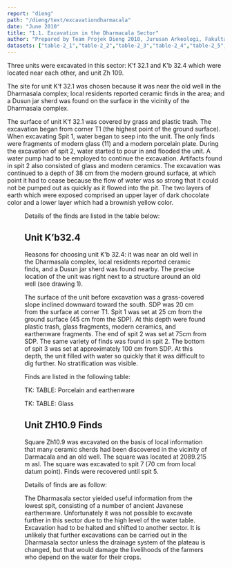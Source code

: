 ```yaml
---
report: "dieng"
path: "/dieng/text/excavationdharmacala"
date: "June 2010"
title: "1.1. Excavation in the Dharmacala Sector"
author: "Prepared by Team Projek Dieng 2010, Jurusan Arkeologi, Fakultas Ilmu Budaya, and Universitas Gadjah Mada. Translated by Goh Geok Yian and John N. Miksic. Editors: Mahirta Sasongko, Goh Geok Yian, Widya Nayati, and John N. Miksic"
datasets: ["table-2_1","table-2_2","table-2_3","table-2_4","table-2_5","table-2_6","table-2_7"]
---
```




Three units were excavated in this sector: K’f 32.1 and K’b 32.4 which were located near each other, and unit Zh 109.

The site for unit K’f 32.1 was chosen because it was near the old well in the Dharmasala complex; local residents reported ceramic finds in the area; and a Dusun jar sherd was found on the surface in the vicinity of the Dharmasala complex.

The surface of unit K’f 32.1 was covered by grass and plastic trash. The excavation began from corner T1 (the highest point of the ground surface). When excavating Spit 1, water began to seep into the unit. The only finds were fragments of modern glass (11) and a modern porcelain plate. During the excavation of spit 2, water started to pour in and flooded the unit. A water pump had to be employed to continue the excavation. Artifacts found in spit 2 also consisted of glass and modern ceramics. The excavation was continued to a depth of 38 cm from the modern ground surface, at which point it had to cease because the flow of water was so strong that it could not be pumped out as quickly as it flowed into the pit. The two layers of earth which were exposed comprised an upper layer of dark chocolate color and a lower layer which had a brownish yellow color. 

<Figure img="Profil_Tanah.jpg" caption="Distribution of Excavation Units by Elevation, Dharmasala Sector" />

Details of the finds are listed in the table below:

<InlineDataSet id="table-2_1" />

<InlineDataSet id="table-2_2" />

## Unit K’b32.4

Reasons for choosing unit K’b 32.4: it was near an old well in the Dharmasala complex, local residents reported ceramic finds, and a Dusun jar sherd was found nearby. The precise location of the unit was right next to a structure around an old well (see drawing 1).

The surface of the unit before excavation was a grass-covered slope inclined downward toward the south. SDP was 20 cm from the surface at corner T1. Spit 1 was set at 25 cm from the ground surface (45 cm from the SDP). At this depth were found plastic trash, glass fragments, modern ceramics, and earthenware fragments. The end of spit 2 was set at 75cm from SDP. The same variety of finds was found in spit 2. The bottom of spit 3 was set at approximately 100 cm from SDP. At this depth, the unit filled with water so quickly that it was difficult to dig further.  No stratification was visible.

Finds are listed in the following table:

TK: TABLE: Porcelain and earthenware  
<InlineDataSet id="table-2_3" />

TK: TABLE: Glass
<InlineDataSet id="table-2_4" />

## Unit ZH10.9 Finds

Square Zh10.9 was excavated on the basis of local information that many ceramic sherds had been discovered in the vicinity of Darmacala and an old well. The square was located at 2089.215 m asl. The square was excavated to spit 7 (70 cm from local datum point). Finds were recovered until spit 5.

Details of finds are as follow: 

<InlineDataSet id="table-2_5" />

<InlineDataSet id="table-2_6" />

<InlineDataSet id="table-2_7" />

The Dharmasala sector yielded useful information from the lowest spit, consisting of a number of ancient Javanese earthenware. Unfortunately it was not possible to excavate further in this sector due to the high level of the water table. Excavation had to be halted and shifted to another sector. It is unlikely that further excavations can be carried out in the Dharmasala sector unless the drainage system of the plateau is changed, but that would damage the livelihoods of the farmers who depend on the water for their crops.